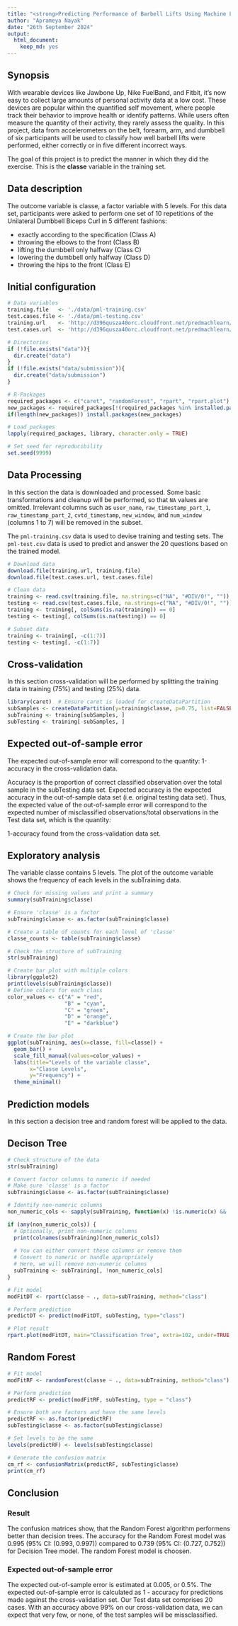 ```yaml
---
title: "<strong>Predicting Performance of Barbell Lifts Using Machine Learning</strong>"
author: "Aprameya Nayak"
date: "26th September 2024"
output:
  html_document:
    keep_md: yes
---
```


## Synopsis

With wearable devices like Jawbone Up, Nike FuelBand, and Fitbit, it's now easy to collect large amounts of personal activity data at a low cost. These devices are popular within the quantified self movement, where people track their behavior to improve health or identify patterns. While users often measure the quantity of their activity, they rarely assess the quality. In this project, data from accelerometers on the belt, forearm, arm, and dumbbell of six participants will be used to classify how well barbell lifts were performed, either correctly or in five different incorrect ways.

The goal of this project is to predict the manner in which they did the exercise. This is the **classe** variable in the training set.

## Data description

The outcome variable is classe, a factor variable with 5 levels. For this data set, participants were asked to perform one set of 10 repetitions of the Unilateral Dumbbell Biceps Curl in 5 different fashions:

- exactly according to the specification (Class A)
- throwing the elbows to the front (Class B)
- lifting the dumbbell only halfway (Class C)
- lowering the dumbbell only halfway (Class D)
- throwing the hips to the front (Class E)

## Initial configuration

```r
# Data variables
training.file   <- './data/pml-training.csv'
test.cases.file <- './data/pml-testing.csv'
training.url    <- 'http://d396qusza40orc.cloudfront.net/predmachlearn/pml-training.csv'
test.cases.url  <- 'http://d396qusza40orc.cloudfront.net/predmachlearn/pml-testing.csv'

# Directories
if (!file.exists("data")){
  dir.create("data")
}
if (!file.exists("data/submission")){
  dir.create("data/submission")
}

# R-Packages
required_packages <- c("caret", "randomForest", "rpart", "rpart.plot")
new_packages <- required_packages[!(required_packages %in% installed.packages()[,"Package"])]
if(length(new_packages)) install.packages(new_packages)

# Load packages
lapply(required_packages, library, character.only = TRUE)

# Set seed for reproducibility
set.seed(9999)
```

## Data Processing

In this section the data is downloaded and processed. Some basic transformations and cleanup will be performed, so that `NA` values are omitted. Irrelevant columns such as `user_name`, `raw_timestamp_part_1`, `raw_timestamp_part_2`, `cvtd_timestamp`, `new_window`, and  `num_window` (columns 1 to 7) will be removed in the subset.

The `pml-training.csv` data is used to devise training and testing sets.
The `pml-test.csv` data is used to predict and answer the 20 questions based on the trained model.

```r
# Download data
download.file(training.url, training.file)
download.file(test.cases.url, test.cases.file)

# Clean data
training <- read.csv(training.file, na.strings=c("NA", "#DIV/0!", ""))
testing <- read.csv(test.cases.file, na.strings=c("NA", "#DIV/0!", ""))
training <- training[, colSums(is.na(training)) == 0]
testing <- testing[, colSums(is.na(testing)) == 0]

# Subset data
training <- training[, -c(1:7)]
testing <- testing[, -c(1:7)]
```

## Cross-validation
In this section cross-validation will be performed by splitting the training data in training (75%) and testing (25%) data.

```r
library(caret)  # Ensure caret is loaded for createDataPartition
subSamples <- createDataPartition(y=training$classe, p=0.75, list=FALSE)
subTraining <- training[subSamples, ] 
subTesting <- training[-subSamples, ]
```


## Expected out-of-sample error

The expected out-of-sample error will correspond to the quantity: 
1-accuracy in the cross-validation data. 

Accuracy is the proportion of correct classified observation over the total sample in the subTesting data set. Expected accuracy is the expected accuracy in the out-of-sample data set (i.e. original testing data set).
Thus, the expected value of the out-of-sample error will correspond to the expected number of misclassified observations/total observations in the Test data set, which is the quantity:

1-accuracy found from the cross-validation data set.

## Exploratory analysis
The variable classe contains 5 levels. The plot of the outcome variable shows the frequency of each levels in the subTraining data.

```r


# Check for missing values and print a summary
summary(subTraining$classe)

# Ensure 'classe' is a factor
subTraining$classe <- as.factor(subTraining$classe)

# Create a table of counts for each level of 'classe'
classe_counts <- table(subTraining$classe)

# Check the structure of subTraining
str(subTraining)

# Create bar plot with multiple colors
library(ggplot2)
print(levels(subTraining$classe))
# Define colors for each class
color_values <- c("A" = "red", 
                  "B" = "cyan", 
                  "C" = "green", 
                  "D" = "orange", 
                  "E" = "darkblue")

# Create the bar plot
ggplot(subTraining, aes(x=classe, fill=classe)) + 
  geom_bar() + 
  scale_fill_manual(values=color_values) +
  labs(title="Levels of the variable classe", 
       x="Classe Levels", 
       y="Frequency") +
  theme_minimal()


```


## Prediction models
In this section a decision tree and random forest will be applied to the data.

## Decison Tree

```r


# Check structure of the data
str(subTraining)

# Convert factor columns to numeric if needed
# Make sure 'classe' is a factor
subTraining$classe <- as.factor(subTraining$classe)

# Identify non-numeric columns
non_numeric_cols <- sapply(subTraining, function(x) !is.numeric(x) && !is.factor(x))

if (any(non_numeric_cols)) {
  # Optionally, print non-numeric columns
  print(colnames(subTraining)[non_numeric_cols])
  
  # You can either convert these columns or remove them
  # Convert to numeric or handle appropriately
  # Here, we will remove non-numeric columns
  subTraining <- subTraining[, !non_numeric_cols]
}

# Fit model
modFitDT <- rpart(classe ~ ., data=subTraining, method="class")

# Perform prediction
predictDT <- predict(modFitDT, subTesting, type="class")

# Plot result
rpart.plot(modFitDT, main="Classification Tree", extra=102, under=TRUE, faclen=0)


```


## Random Forest

```r
# Fit model
modFitRF <- randomForest(classe ~ ., data=subTraining, method="class")

# Perform prediction
predictRF <- predict(modFitRF, subTesting, type = "class")

# Ensure both are factors and have the same levels
predictRF <- as.factor(predictRF)
subTesting$classe <- as.factor(subTesting$classe)

# Set levels to be the same
levels(predictRF) <- levels(subTesting$classe)

# Generate the confusion matrix
cm_rf <- confusionMatrix(predictRF, subTesting$classe)
print(cm_rf)

```

## Conclusion

### Result

The confusion matrices show, that the Random Forest algorithm performens better than decision trees. The accuracy for the Random Forest model was 0.995 (95% CI: (0.993, 0.997)) compared to 0.739 (95% CI: (0.727, 0.752)) for Decision Tree model. The random Forest model is choosen.

### Expected out-of-sample error
The expected out-of-sample error is estimated at 0.005, or 0.5%. The expected out-of-sample error is calculated as 1 - accuracy for predictions made against the cross-validation set. Our Test data set comprises 20 cases. With an accuracy above 99% on our cross-validation data, we can expect that very few, or none, of the test samples will be missclassified.
